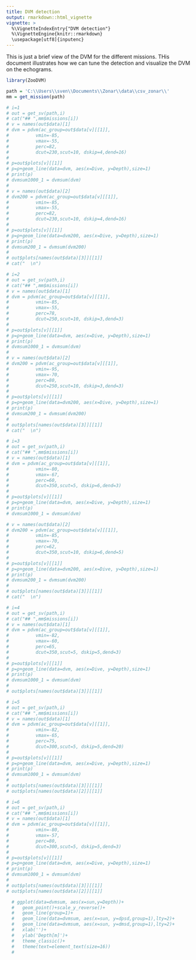 ```yaml
---
title: DVM detection
output: rmarkdown::html_vignette
vignette: >
  %\VignetteIndexEntry{"DVM detection"}
  %\VignetteEngine{knitr::rmarkdown}
  \usepackage[utf8]{inputenc}
---
```



This is just a brief view of the DVM for the different missions. THis document illustrates how we can tune the detection and visualize the DVM on the echograms.

```r
library(ZooDVM)

path = 'C:\\Users\\sven\\Documents\\Zonar\\data\\csv_zonar\\'
mm = get_mission(path)
```



```r
# i=1
# out = get_sv(path,i)
# cat("## ",mm$missions[i])
# v = names(out$data)[1]
# dvm = pdvm(ac_group=out$data[v][[1]],
#          vmin=-85,
#          vmax=-55,
#          perc=82,
#          dcut=230,scut=10, dskip=4,dend=16)
# 
# p=out$plots[v][[1]]
# p=p+geom_line(data=dvm, aes(x=Dive, y=Depth),size=1)
# print(p)
# dvmsum1000_1 = dvmsum(dvm)
# 
# v = names(out$data)[2]
# dvm200 = pdvm(ac_group=out$data[v][[1]],
#          vmin=-85,
#          vmax=-55,
#          perc=82,
#          dcut=230,scut=10, dskip=4,dend=16)
# 
# p=out$plots[v][[1]]
# p=p+geom_line(data=dvm200, aes(x=Dive, y=Depth),size=1)
# print(p)
# dvmsum200_1 = dvmsum(dvm200)
# 
# out$plots[names(out$data)[3]][[1]]
# cat("  \n")

```
```r
# i=2
# out = get_sv(path,i)
# cat("## ",mm$missions[i])
# v = names(out$data)[1]
# dvm = pdvm(ac_group=out$data[v][[1]],
#          vmin=-85,
#          vmax=-55,
#          perc=78,
#          dcut=250,scut=10, dskip=3,dend=3)
# 
# p=out$plots[v][[1]]
# p=p+geom_line(data=dvm, aes(x=Dive, y=Depth),size=1)
# print(p)
# dvmsum1000_1 = dvmsum(dvm)
# 
# v = names(out$data)[2]
# dvm200 = pdvm(ac_group=out$data[v][[1]],
#          vmin=-95,
#          vmax=-70,
#          perc=80,
#          dcut=250,scut=10, dskip=3,dend=3)
# 
# p=out$plots[v][[1]]
# p=p+geom_line(data=dvm200, aes(x=Dive, y=Depth),size=1)
# print(p)
# dvmsum200_1 = dvmsum(dvm200)
# 
# out$plots[names(out$data)[3]][[1]]
# cat("  \n")
```
```r
# i=3
# out = get_sv(path,i)
# cat("## ",mm$missions[i])
# v = names(out$data)[1]
# dvm = pdvm(ac_group=out$data[v][[1]],
#          vmin=-80,
#          vmax=-67,
#          perc=60,
#          dcut=350,scut=5, dskip=6,dend=3)
# 
# p=out$plots[v][[1]]
# p=p+geom_line(data=dvm, aes(x=Dive, y=Depth),size=1)
# print(p)
# dvmsum1000_1 = dvmsum(dvm)
```

```r
# v = names(out$data)[2]
# dvm200 = pdvm(ac_group=out$data[v][[1]],
#          vmin=-85,
#          vmax=-70,
#          perc=62,
#          dcut=350,scut=10, dskip=6,dend=5)
# 
# p=out$plots[v][[1]]
# p=p+geom_line(data=dvm200, aes(x=Dive, y=Depth),size=1)
# print(p)
# dvmsum200_1 = dvmsum(dvm200)
# 
# out$plots[names(out$data)[3]][[1]]
# cat("  \n")
```
```r
# i=4
# out = get_sv(path,i)
# cat("## ",mm$missions[i])
# v = names(out$data)[1]
# dvm = pdvm(ac_group=out$data[v][[1]],
#          vmin=-82,
#          vmax=-60,
#          perc=65,
#          dcut=350,scut=5, dskip=5,dend=3)
# 
# p=out$plots[v][[1]]
# p=p+geom_line(data=dvm, aes(x=Dive, y=Depth),size=1)
# print(p)
# dvmsum1000_1 = dvmsum(dvm)
# 
# out$plots[names(out$data)[3]][[1]]
```
```r
# i=5
# out = get_sv(path,i)
# cat("## ",mm$missions[i])
# v = names(out$data)[1]
# dvm = pdvm(ac_group=out$data[v][[1]],
#          vmin=-82,
#          vmax=-65,
#          perc=75,
#          dcut=300,scut=5, dskip=5,dend=20)
# 
# p=out$plots[v][[1]]
# p=p+geom_line(data=dvm, aes(x=Dive, y=Depth),size=1)
# print(p)
# dvmsum1000_1 = dvmsum(dvm)
# 
# out$plots[names(out$data)[3]][[1]]
# out$plots[names(out$data)[2]][[1]]
```
```r
# i=6
# out = get_sv(path,i)
# cat("## ",mm$missions[i])
# v = names(out$data)[1]
# dvm = pdvm(ac_group=out$data[v][[1]],
#          vmin=-80,
#          vmax=-57,
#          perc=80,
#          dcut=300,scut=5, dskip=5,dend=3)
# 
# p=out$plots[v][[1]]
# p=p+geom_line(data=dvm, aes(x=Dive, y=Depth),size=1)
# print(p)
# dvmsum1000_1 = dvmsum(dvm)
# 
# out$plots[names(out$data)[3]][[1]]
# out$plots[names(out$data)[2]][[1]]
```
```r
  # ggplot(data=dvmsum, aes(x=sun,y=Depth))+
  #   geom_point()+scale_y_reverse()+
  #   geom_line(group=1)+
  #   geom_line(data=dvmsum, aes(x=sun, y=dpsd,group=1),lty=2)+
  #   geom_line(data=dvmsum, aes(x=sun, y=dmsd,group=1),lty=2)+
  #   xlab('')+
  #   ylab('Depth[m]')+
  #   theme_classic()+
  #   theme(text=element_text(size=16))
  # 
```
